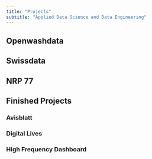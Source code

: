 ```yaml
---
title: "Projects"
subtitle: "Applied Data Science and Data Engineering"
---
```



## Openwashdata

## Swissdata

## NRP 77



## Finished Projects


### Avisblatt


### Digital Lives


### High Frequency Dashboard




